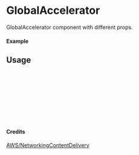 
<Meta of={GlobalAccelerator} title="AWS/NetworkingContentDelivery/GlobalAccelerator" />

# GlobalAccelerator

GlobalAccelerator component with different props.

#### Example

<Canvas of={GlobalAccelerator.Primary} />

## Usage

```ts
import { GlobalAccelerator } from "yadl-ui";

const Example = () => {
  return (
      <GlobalAccelerator />
  );
};

export default Example;
```

#### Credits
[AWS/NetworkingContentDelivery](https://aws-icons.com/)

